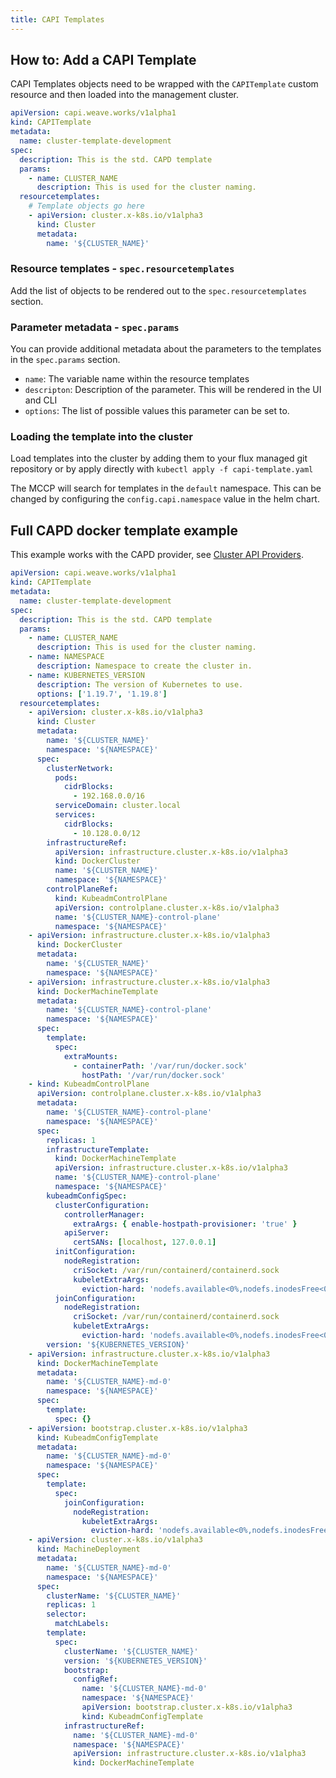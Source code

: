 ```yaml
---
title: CAPI Templates
---
```


## How to: Add a CAPI Template

CAPI Templates objects need to be wrapped with the `CAPITemplate` custom resource and then loaded into the management cluster.

```yaml
apiVersion: capi.weave.works/v1alpha1
kind: CAPITemplate
metadata:
  name: cluster-template-development
spec:
  description: This is the std. CAPD template
  params:
    - name: CLUSTER_NAME
      description: This is used for the cluster naming.
  resourcetemplates:
    # Template objects go here
    - apiVersion: cluster.x-k8s.io/v1alpha3
      kind: Cluster
      metadata:
        name: '${CLUSTER_NAME}'
```

### Resource templates - `spec.resourcetemplates`

Add the list of objects to be rendered out to the `spec.resourcetemplates` section.

### Parameter metadata - `spec.params`

You can provide additional metadata about the parameters to the templates in the `spec.params` section.

- `name`: The variable name within the resource templates
- `descripton`: Description of the parameter. This will be rendered in the UI and CLI
- `options`: The list of possible values this parameter can be set to.

### Loading the template into the cluster

Load templates into the cluster by adding them to your flux managed git repository or by apply directly with
`kubectl apply -f capi-template.yaml`

The MCCP will search for templates in the `default` namespace. This can be changed by configuring the `config.capi.namespace` value in the helm chart.

## Full CAPD docker template example

This example works with the CAPD provider, see [Cluster API Providers](cluster-api-providers.md).

```yaml
apiVersion: capi.weave.works/v1alpha1
kind: CAPITemplate
metadata:
  name: cluster-template-development
spec:
  description: This is the std. CAPD template
  params:
    - name: CLUSTER_NAME
      description: This is used for the cluster naming.
    - name: NAMESPACE
      description: Namespace to create the cluster in.
    - name: KUBERNETES_VERSION
      description: The version of Kubernetes to use.
      options: ['1.19.7', '1.19.8']
  resourcetemplates:
    - apiVersion: cluster.x-k8s.io/v1alpha3
      kind: Cluster
      metadata:
        name: '${CLUSTER_NAME}'
        namespace: '${NAMESPACE}'
      spec:
        clusterNetwork:
          pods:
            cidrBlocks:
              - 192.168.0.0/16
          serviceDomain: cluster.local
          services:
            cidrBlocks:
              - 10.128.0.0/12
        infrastructureRef:
          apiVersion: infrastructure.cluster.x-k8s.io/v1alpha3
          kind: DockerCluster
          name: '${CLUSTER_NAME}'
          namespace: '${NAMESPACE}'
        controlPlaneRef:
          kind: KubeadmControlPlane
          apiVersion: controlplane.cluster.x-k8s.io/v1alpha3
          name: '${CLUSTER_NAME}-control-plane'
          namespace: '${NAMESPACE}'
    - apiVersion: infrastructure.cluster.x-k8s.io/v1alpha3
      kind: DockerCluster
      metadata:
        name: '${CLUSTER_NAME}'
        namespace: '${NAMESPACE}'
    - apiVersion: infrastructure.cluster.x-k8s.io/v1alpha3
      kind: DockerMachineTemplate
      metadata:
        name: '${CLUSTER_NAME}-control-plane'
        namespace: '${NAMESPACE}'
      spec:
        template:
          spec:
            extraMounts:
              - containerPath: '/var/run/docker.sock'
                hostPath: '/var/run/docker.sock'
    - kind: KubeadmControlPlane
      apiVersion: controlplane.cluster.x-k8s.io/v1alpha3
      metadata:
        name: '${CLUSTER_NAME}-control-plane'
        namespace: '${NAMESPACE}'
      spec:
        replicas: 1
        infrastructureTemplate:
          kind: DockerMachineTemplate
          apiVersion: infrastructure.cluster.x-k8s.io/v1alpha3
          name: '${CLUSTER_NAME}-control-plane'
          namespace: '${NAMESPACE}'
        kubeadmConfigSpec:
          clusterConfiguration:
            controllerManager:
              extraArgs: { enable-hostpath-provisioner: 'true' }
            apiServer:
              certSANs: [localhost, 127.0.0.1]
          initConfiguration:
            nodeRegistration:
              criSocket: /var/run/containerd/containerd.sock
              kubeletExtraArgs:
                eviction-hard: 'nodefs.available<0%,nodefs.inodesFree<0%,imagefs.available<0%'
          joinConfiguration:
            nodeRegistration:
              criSocket: /var/run/containerd/containerd.sock
              kubeletExtraArgs:
                eviction-hard: 'nodefs.available<0%,nodefs.inodesFree<0%,imagefs.available<0%'
        version: '${KUBERNETES_VERSION}'
    - apiVersion: infrastructure.cluster.x-k8s.io/v1alpha3
      kind: DockerMachineTemplate
      metadata:
        name: '${CLUSTER_NAME}-md-0'
        namespace: '${NAMESPACE}'
      spec:
        template:
          spec: {}
    - apiVersion: bootstrap.cluster.x-k8s.io/v1alpha3
      kind: KubeadmConfigTemplate
      metadata:
        name: '${CLUSTER_NAME}-md-0'
        namespace: '${NAMESPACE}'
      spec:
        template:
          spec:
            joinConfiguration:
              nodeRegistration:
                kubeletExtraArgs:
                  eviction-hard: 'nodefs.available<0%,nodefs.inodesFree<0%,imagefs.available<0%'
    - apiVersion: cluster.x-k8s.io/v1alpha3
      kind: MachineDeployment
      metadata:
        name: '${CLUSTER_NAME}-md-0'
        namespace: '${NAMESPACE}'
      spec:
        clusterName: '${CLUSTER_NAME}'
        replicas: 1
        selector:
          matchLabels:
        template:
          spec:
            clusterName: '${CLUSTER_NAME}'
            version: '${KUBERNETES_VERSION}'
            bootstrap:
              configRef:
                name: '${CLUSTER_NAME}-md-0'
                namespace: '${NAMESPACE}'
                apiVersion: bootstrap.cluster.x-k8s.io/v1alpha3
                kind: KubeadmConfigTemplate
            infrastructureRef:
              name: '${CLUSTER_NAME}-md-0'
              namespace: '${NAMESPACE}'
              apiVersion: infrastructure.cluster.x-k8s.io/v1alpha3
              kind: DockerMachineTemplate
```
